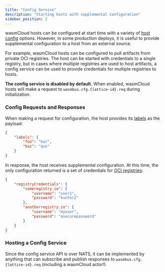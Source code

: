 ```yaml
---
title: "Config Service"
description: "Starting hosts with supplemental configuration"
sidebar_position: 2
---
```


wasmCloud hosts can be configured at start time with a variety of [host config](/docs/reference/host-config) options. However, in some production deploys, it is useful to provide supplemental configuration to a host from an external source.

For example, wasmCloud hosts can be configured to pull artifacts from private OCI registries. The host can be started with credentials to a single registry, but in cases where multiple registries are used to host artifacts, a config service can be used to provide credentials for multiple registries to hosts.

**The config service is disabled by default.** When enabled, wasmCloud hosts will make a request to `wasmbus.cfg.{lattice-id}.req` during initialization.

### Config Requests and Responses

When making a request for configuration, the host provides its [labels](/docs/deployment/hosts/labels) as the payload:

```json
{
    "labels": {
        "foo": "bar",
        "baz": "qux"
    }
}
```

In response, the host receives supplemental configuration. At this time, the only configuration returned is a set of credentials for [OCI registries](/docs/deployment/oci):

```json
{
    "registryCredentials": {
        "someregistry.io": {
            "username": "user1",
            "password": "hunter2"
        },
        "anotherregistry.io": {
            "username": "myuser",
            "password": "asecurepassword"
        }
    }
}
```

### Hosting a Config Service

Since the config service API is over NATS, it can be implemented by anything that can subscribe and publish responses to `wasmbus.cfg.{lattice-id}.req` (including a wasmCloud actor!).

